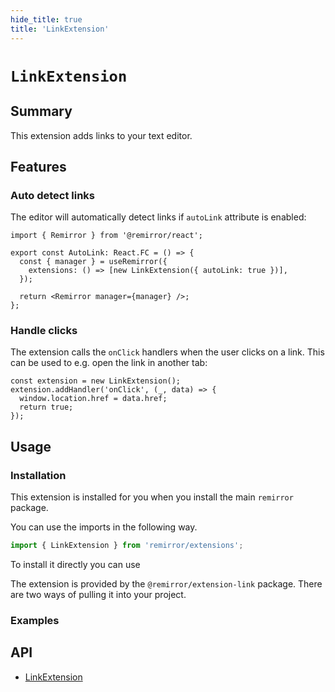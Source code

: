 ```yaml
---
hide_title: true
title: 'LinkExtension'
---
```



# `LinkExtension`

## Summary

This extension adds links to your text editor.

## Features

### Auto detect links

The editor will automatically detect links if `autoLink` attribute is enabled:

```tsx
import { Remirror } from '@remirror/react';

export const AutoLink: React.FC = () => {
  const { manager } = useRemirror({
    extensions: () => [new LinkExtension({ autoLink: true })],
  });

  return <Remirror manager={manager} />;
};
```

### Handle clicks

The extension calls the `onClick` handlers when the user clicks on a link. This can be used to e.g. open the link in another tab:

```tsx
const extension = new LinkExtension();
extension.addHandler('onClick', (_, data) => {
  window.location.href = data.href;
  return true;
});
```

## Usage

### Installation

This extension is installed for you when you install the main `remirror` package.

You can use the imports in the following way.

```ts
import { LinkExtension } from 'remirror/extensions';
```

To install it directly you can use

The extension is provided by the `@remirror/extension-link` package. There are two ways of pulling it into your project.

### Examples

<Basic />

<EditDialog />

<ClickHandler />

## API

- [LinkExtension](../api/extension-link)
